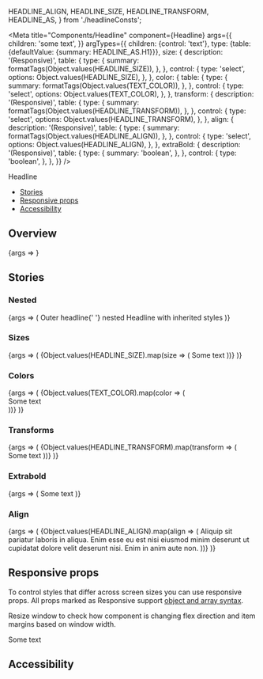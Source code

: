   HEADLINE_ALIGN,
  HEADLINE_SIZE,
  HEADLINE_TRANSFORM,
  HEADLINE_AS,
} from './headlineConsts';

<Meta
  title="Components/Headline"
  component={Headline}
  args={{
    children: 'some text',
  }}
  argTypes={{
    children: {control: 'text'},
    type: {table: {defaultValue: {summary: HEADLINE_AS.H1}}},
    size: {
      description: '(Responsive)',
      table: {
        type: {
          summary: formatTags(Object.values(HEADLINE_SIZE)),
        },
      },
      control: {
        type: 'select',
        options: Object.values(HEADLINE_SIZE),
      },
    },
    color: {
      table: {
        type: {
          summary: formatTags(Object.values(TEXT_COLOR)),
        },
      },
      control: {
        type: 'select',
        options: Object.values(TEXT_COLOR),
      },
    },
    transform: {
      description: '(Responsive)',
      table: {
        type: {
          summary: formatTags(Object.values(HEADLINE_TRANSFORM)),
        },
      },
      control: {
        type: 'select',
        options: Object.values(HEADLINE_TRANSFORM),
      },
    },
    align: {
      description: '(Responsive)',
      table: {
        type: {
          summary: formatTags(Object.values(HEADLINE_ALIGN)),
        },
      },
      control: {
        type: 'select',
        options: Object.values(HEADLINE_ALIGN),
      },
    },
    extraBold: {
      description: '(Responsive)',
      table: {
        type: {
          summary: 'boolean',
        },
      },
      control: {
        type: 'boolean',
      },
    },
  }}
/>

<PageHeader>Headline</PageHeader>

- [Stories](#stories)
- [Responsive props](#responsive-props)
- [Accessibility](#accessibility)

## Overview

<Canvas>
  <Story name="Default">{args => <Headline {...args} />}</Story>
</Canvas>

<ArgsTable story="Default" />

## Stories

### Nested

<Canvas>
  <Story name="Nested">
    {args => (
      <Headline {...args} as="h2" color={TEXT_COLOR['text-red-60']}>
        Outer headline{' '}
        <Headline inherited as="span">
          nested Headline with inherited styles
        </Headline>
      </Headline>
    )}
  </Story>
</Canvas>

### Sizes

<Canvas>
  <Story name="Sizes">
    {args => (
      <Flex direction="column">
        {Object.values(HEADLINE_SIZE).map(size => (
          <StoryVariant label={`size - ${size}`} key={size}>
            <Headline {...args} size={size}>
              Some text
            </Headline>
          </StoryVariant>
        ))}
      </Flex>
    )}
  </Story>
</Canvas>

### Colors

<Canvas>
  <Story name="Colors">
    {args => (
      <Flex direction="column">
        {Object.values(TEXT_COLOR).map(color => (
          <StoryVariant label={`color - ${color}`} key={color}>
            <div
              style={{backgroundColor: color === 'text-white' ? '#c3d1dd' : ''}}
            >
              <Headline {...args} color={color}>
                Some text
              </Headline>
            </div>
          </StoryVariant>
        ))}
      </Flex>
    )}
  </Story>
</Canvas>

### Transforms

<Canvas>
  <Story name="Transforms">
    {args => (
      <Flex direction="column">
        {Object.values(HEADLINE_TRANSFORM).map(transform => (
          <StoryVariant label={`transform - ${transform}`} key={transform}>
            <Headline {...args} color={transform}>
              Some text
            </Headline>
          </StoryVariant>
        ))}
      </Flex>
    )}
  </Story>
</Canvas>

### Extrabold

<Canvas>
  <Story name="Extrabold">
    {args => (
      <Headline {...args} extraBold>
        Some text
      </Headline>
    )}
  </Story>
</Canvas>

### Align

<Canvas>
  <Story name="Align">
    {args => (
      <Flex direction="column">
        {Object.values(HEADLINE_ALIGN).map(align => (
          <StoryVariant label={`align - ${align}`} key={align} width={400}>
            <Headline {...args} color={align}>
              Aliquip sit pariatur laboris in aliqua. Enim esse eu est nisi
              eiusmod minim deserunt ut cupidatat dolore velit deserunt nisi.
              Enim in anim aute non.
            </Headline>
          </StoryVariant>
        ))}
      </Flex>
    )}
  </Story>
</Canvas>

## Responsive props

To control styles that differ across screen sizes you can use responsive props. All props marked as Responsive support [object and array syntax](/story/foundation-✨-responsive-props--page).

Resize window to check how component is changing flex direction and item margins based on window width.

<Canvas>
  <Headline
    extraBold={[false, null, true]}
    size={[
      HEADLINE_SIZE.SMALL,
      HEADLINE_SIZE.XXLARGE,
      null,
      HEADLINE_SIZE.XXXLARGE,
    ]}
  >
    Some text
  </Headline>
</Canvas>

## Accessibility

<HeadlineA11y />
